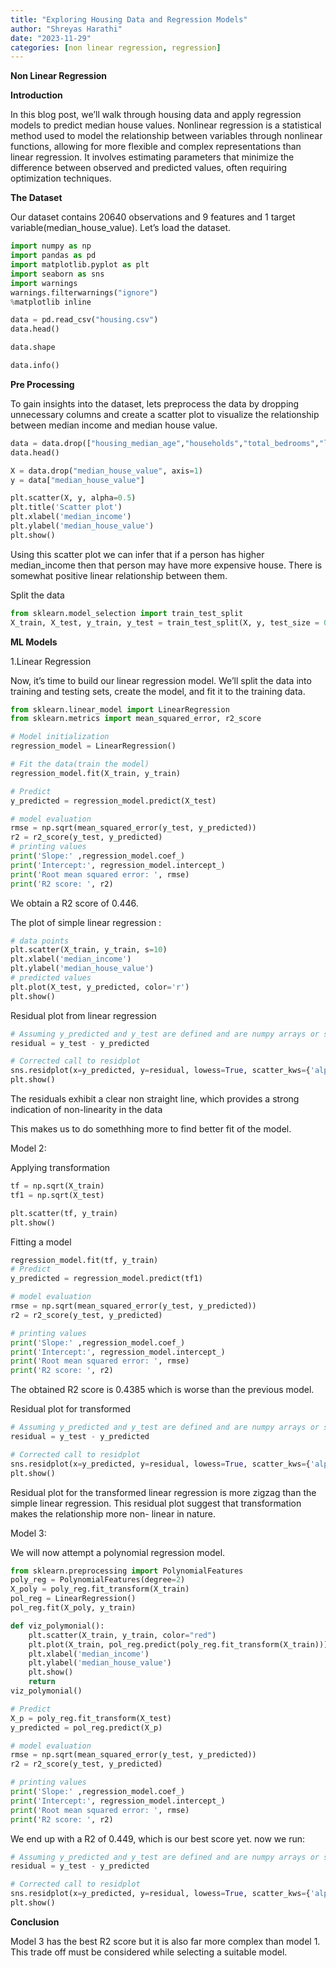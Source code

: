 ```yaml
---
title: "Exploring Housing Data and Regression Models"
author: "Shreyas Harathi"
date: "2023-11-29"
categories: [non linear regression, regression]
---
```

**Non Linear Regression**

**Introduction**

In this blog post, we'll walk through housing data and apply regression models to predict median house values. Nonlinear regression is a statistical method used to model the relationship between variables through nonlinear functions, allowing for more flexible and complex representations than linear regression. It involves estimating parameters that minimize the difference between observed and predicted values, often requiring optimization techniques.


**The Dataset**

Our dataset contains 20640 observations and 9 features and 1 target variable(median_house_value). Let's load the dataset.

```python
import numpy as np
import pandas as pd
import matplotlib.pyplot as plt
import seaborn as sns
import warnings
warnings.filterwarnings("ignore")
%matplotlib inline

data = pd.read_csv("housing.csv")
data.head()
```
```python
data.shape
```

```python
data.info()
```
**Pre Processing**

To gain insights into the dataset, lets preprocess the data by dropping unnecessary columns and create a scatter plot to visualize the relationship between median income and median house value.
```python
data = data.drop(["housing_median_age","households","total_bedrooms","longitude","latitude","total_rooms","population","ocean_proximity"], axis=1)
data.head()
```
```python
X = data.drop("median_house_value", axis=1)
y = data["median_house_value"]
```

```python
plt.scatter(X, y, alpha=0.5)
plt.title('Scatter plot')
plt.xlabel('median_income')
plt.ylabel('median_house_value')
plt.show()
```


Using this scatter plot we can infer that if a person has higher median_income then that person may have more expensive house. There is somewhat positive linear relationship between them.

Split the data
```python
from sklearn.model_selection import train_test_split
X_train, X_test, y_train, y_test = train_test_split(X, y, test_size = 0.2, random_state = 0)
```

**ML Models**

1.Linear Regression

Now, it's time to build our linear regression model. We'll split the data into training and testing sets, create the model, and fit it to the training data.


```python
from sklearn.linear_model import LinearRegression
from sklearn.metrics import mean_squared_error, r2_score

# Model initialization
regression_model = LinearRegression()

# Fit the data(train the model)
regression_model.fit(X_train, y_train)
```

```python
# Predict
y_predicted = regression_model.predict(X_test)
```

```python
# model evaluation
rmse = np.sqrt(mean_squared_error(y_test, y_predicted))
r2 = r2_score(y_test, y_predicted)
# printing values
print('Slope:' ,regression_model.coef_)
print('Intercept:', regression_model.intercept_)
print('Root mean squared error: ', rmse)
print('R2 score: ', r2)
```

We obtain a R2 score of 0.446.

The plot of simple linear regression :

```python
# data points
plt.scatter(X_train, y_train, s=10)
plt.xlabel('median_income')
plt.ylabel('median_house_value')
# predicted values
plt.plot(X_test, y_predicted, color='r')
plt.show()
```


Residual plot from linear regression
```python
# Assuming y_predicted and y_test are defined and are numpy arrays or similar data structures that support arithmetic operations
residual = y_test - y_predicted
```

```python
# Corrected call to residplot
sns.residplot(x=y_predicted, y=residual, lowess=True, scatter_kws={'alpha': 0.5}, line_kws={'color': 'red', 'lw': 1, 'alpha': 0.8})
plt.show()
```

The residuals exhibit a clear non straight line, which provides a strong indication of non-linearity in the data

This makes us to do somethhing more to find better fit of the model.

Model 2:

Applying transformation

```python
tf = np.sqrt(X_train) 
tf1 = np.sqrt(X_test)
```

```python
plt.scatter(tf, y_train)
plt.show()
```

Fitting a model

```python
regression_model.fit(tf, y_train)
# Predict
y_predicted = regression_model.predict(tf1)

# model evaluation
rmse = np.sqrt(mean_squared_error(y_test, y_predicted))
r2 = r2_score(y_test, y_predicted)

# printing values
print('Slope:' ,regression_model.coef_)
print('Intercept:', regression_model.intercept_)
print('Root mean squared error: ', rmse)
print('R2 score: ', r2)
```

The obtained R2 score is 0.4385 which is worse than the previous model.


Residual plot for transformed

```python
# Assuming y_predicted and y_test are defined and are numpy arrays or similar data structures that support arithmetic operations
residual = y_test - y_predicted
```

```python
# Corrected call to residplot
sns.residplot(x=y_predicted, y=residual, lowess=True, scatter_kws={'alpha': 0.5}, line_kws={'color': 'red', 'lw': 1, 'alpha': 0.8})
plt.show()
```

Residual plot for the transformed linear regression is more zigzag than the simple linear regression. This residual plot suggest that transformation makes the relationship more non- linear in nature.

Model 3:

We will now attempt a polynomial regression model.

```python
from sklearn.preprocessing import PolynomialFeatures
poly_reg = PolynomialFeatures(degree=2)
X_poly = poly_reg.fit_transform(X_train)
pol_reg = LinearRegression()
pol_reg.fit(X_poly, y_train)
```

```python
def viz_polymonial():
    plt.scatter(X_train, y_train, color="red")
    plt.plot(X_train, pol_reg.predict(poly_reg.fit_transform(X_train)))
    plt.xlabel('median_income')
    plt.ylabel('median_house_value')
    plt.show()
    return
viz_polymonial()
```

```python
# Predict
X_p = poly_reg.fit_transform(X_test)
y_predicted = pol_reg.predict(X_p)

# model evaluation
rmse = np.sqrt(mean_squared_error(y_test, y_predicted))
r2 = r2_score(y_test, y_predicted)
```

```python
# printing values
print('Slope:' ,regression_model.coef_)
print('Intercept:', regression_model.intercept_)
print('Root mean squared error: ', rmse)
print('R2 score: ', r2)
```


We end up with a R2 of 0.449, which is our best score yet. now we run:

```python
# Assuming y_predicted and y_test are defined and are numpy arrays or similar data structures that support arithmetic operations
residual = y_test - y_predicted

# Corrected call to residplot
sns.residplot(x=y_predicted, y=residual, lowess=True, scatter_kws={'alpha': 0.5}, line_kws={'color': 'red', 'lw': 1, 'alpha': 0.8})
plt.show()
```

**Conclusion**

Model 3 has the best R2 score but it is also far more complex than model 1. This trade off must be considered while selecting a suitable model.